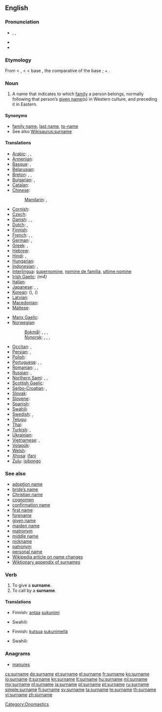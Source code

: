 {{wikipedia|Surname}}
==English==

===Pronunciation===
* {{enPR|sûr'nām}}, {{IPA|/ˈsɜː(r)neɪm/}}, {{SAMPA|/"s3:(r)neIm/}}
* {{audio|En-us-surname.ogg|Audio (US)}}
* {{audio|En-uk-surname.ogg|Audio (UK)}}

===Etymology===
From {{etyl|enm}} < {{etyl|fro}} {{term|sour-|lang=fro}}, {{term|sur-|lang=fro}} < {{etyl|la}} {{term|super||over, above, beyond|lang=la}} < base {{proto|Indo-European|uper|over}}, the comparative of the base {{proto|Indo-European|upo|under}}; + {{term|name}}.

===Noun===
{{en-noun}}

# A name that indicates to which [[family]] a person belongs, normally following that person’s [[given name]](s) in Western culture, and preceding it in Eastern.

====Synonyms====
* [[family name]], [[last name]], [[to-name]]
* See also [[Wikisaurus:surname]]

====Translations====
{{trans-top|name that indicates family}}
* [[Arabic]]: {{t|ar|لقب|m|tr=láqab}},  {{t|ar|كنية|f|tr=kúnya}},  {{t|ar|اسم العائلة|m|tr=ism al-3aa'ila}}
* [[Armenian]]: {{t-|hy|ազգանուն|tr=azganun}}
* [[Basque]]: {{t|eu|abizen}}, {{t|eu|deitura}}
* [[Belarusian]]: {{t|be|прозвішча|n|tr=prózvišča|xs=Belarusian}}
* [[Breton]]: {{t+|br|anv|m}}, {{t+|br|anv-familh|m}}, {{t+|br|anv-tiegezh|m}}
* [[Bulgarian]]: {{t|bg|фамилно име|n|tr=famílno íme}},  {{t-|bg|презиме|n|tr=prézime}}
* [[Catalan]]: {{t-|ca|cognom|m}}
* [[Chinese]]:
*: [[Mandarin]]: {{t-|cmn|姓|tr=xìng|sc=Hani}},  {{t-|cmn|姓氏|tr=xìngshì|sc=Hani}}
* [[Cornish]]: {{t+|gv|hanow|m}}
* [[Czech]]: {{t-|cs|příjmení|n}}
* [[Danish]]: {{t-|da|efternavn|n}}, {{t-|da|familienavn|n}}, {{t-|da|slægtsnavn|n}}
* [[Dutch]]: {{t+|nl|achternaam|m}}, {{t-|nl|familienaam|m}}
* [[Finnish]]: {{t+|fi|sukunimi}}
* [[French]]: {{t+|fr|nom|m}}, {{t|fr|patronyme|m}} {{t+|fr|nom de famille|m}},
* [[German]]: {{t+|de|Nachname|m}}, {{t+|de|Familienname|m}}
* [[Greek]]: {{t+|el|επώνυμο|n|tr=epónymo}}, {{t+|el|επίθετο|n|tr=epítheto}}
* [[Hebrew]]: {{t-|he|שם משפחה|tr=šem mishpaħa}}
* [[Hindi]]: {{t|hi|कुलनाम|m|tr=kulnām|xs=Hindi}}, {{t|hi|कुल नाम|m|tr=kul nām|xs=Hindi}}
* [[Hungarian]]: {{t+|hu|vezetéknév}}
* [[Indonesian]]: {{t+|id|marga|xs=Indonesian}},  {{t|id|nama keluarga|xs=Indonesian}}
* [[Interlingua]]: [[supernomine]], [[nomine de familia]], [[ultime nomine]]
* [[Irish Gaelic]]: {{t+|ga|sloinne|m}} ''(m4)''
* [[Italian]]: {{t+|it|cognome|m}}
* [[Japanese]]: {{t+|ja|姓|tr=せい, sei}},  {{t+|ja|名字|tr=みょうじ, myōji}},  {{t-|ja|苗字|tr=みょうじ, myōji}}
* [[Korean]]: {{t+|ko|성|tr=seong|sc=Hang}} ({{t+|ko|姓|sc=Hani}}),  {{t|ko|성씨|tr=seongssi|sc=Hang}} ({{t-|ko|姓氏|sc=Hani}})
* [[Latvian]]: {{t|lv|uzvārds|m}}
* [[Macedonian]]: {{t-|mk|презиме|n|tr=prézime}}
* [[Maltese]]: {{t|mt|kunjom|xs=Maltese}}
{{trans-mid}}
* [[Manx Gaelic]]: {{t+|gv|sliennoo|m}}
* [[Norwegian]]:
*:[[Bokmål]]: {{t+|nb|navn|n}}, {{t+|nb|etternavn|n}}, {{t+|nb|familienavn|n}}, {{t+|nb|slektsnavn|n}}
*:[[Nynorsk]]: {{t+|nn|namn|n}}, {{t+|nb|etternamn|n}}, {{t+|nb|familienamn|n}}, {{t+|nb|slektsnamn|n}}
* [[Occitan]]: {{t+|oc|nom d'ostal|m}}, {{t|pt|nom de familha|m}}
* [[Persian]]: {{t|fa|نام خانوادگی|tr=nâm-e xânevâdegi}}, {{t|fa|اسم فامیل|tr=esm-e fâmil|sc=fa-Arab}}
* [[Polish]]: {{t+|pl|nazwisko|n}}
* [[Portuguese]]: {{t+|pt|sobrenome|m}}, {{t|pt|nome de família|m}}, {{t|pt|último nome|m}} {{italbrac|when appearing last}}
* [[Romanian]]: {{t|ro|nume de familie|n}}, {{t|ro|patronim|n}}, {{t|ro|nume patronimic|n}}
* [[Russian]]: {{t+|ru|фамилия|f|tr=famílija}}, {{t|ru|прозвище|n|tr=prózvišče}} {{qualifier|dated, now means "nickname"}}
* [[Northern Sami]]: {{t+|se|sohkanamma|}}, {{t+|se|namma|}}, {{t+|se|goargu|}}
* [[Scottish Gaelic]]: {{t+|gd|sloinneadh|m}}
* [[Serbo-Croatian]]: {{t|sh|презиме|n|sc=Cyrl|xs=Serbo-Croatian}},  {{t|sh|prezime|n|xs=Serbo-Croatian}}
* [[Slovak]]: {{t-|sk|priezvisko|n}}
* [[Slovene]]: {{t+|sl|priimek|m}}
* [[Spanish]]: {{t-|es|apellido|m}}
* [[Swahili]]: {{t+|sw|Obama|xs=Swahili}}
* [[Swedish]]: {{t+|sv|efternamn|n}}, {{t+|sv|familjenamn|n}}
* [[Telugu]]: {{t|te|ఇంటిపేరు|tr=iṇṭipēru}}
* [[Thai]]: {{t-|th|นามสกุล|tr=nām sa kun}}
* [[Turkish]]: {{t|tr|soyadı}},  {{t|tr|soy ismi}}
* [[Ukrainian]]: {{t|uk|прізвище|n|tr=prízvyšče|xs=Ukrainian}}
* [[Vietnamese]]: {{t+|vi|họ|xs=Vietnamese}},  {{t|vi|tên họ|xs=Vietnamese}}
* [[Volapük]]: {{t|vo|famülanem}}
* [[Welsh]]: {{t+|cy|cyfenw|m}}
* [[Xhosa]]: [[ifani]]
* [[Zulu]]: [[isibongo]]
{{trans-bottom}}

===See also===
* [[adoption name]]
* [[bride's name|bride’s name]]
* [[Christian name]]
* [[cognomen]]
* [[confirmation name]]
* [[first name]]
* [[forename]]
* [[given name]]
* [[maiden name]]
* [[matronym]]
* [[middle name]]
* [[nickname]]
* [[patronym]]
* [[personal name]]
* [[w:Name change|Wikipedia article on name changes]]
* [[Appendix:Surnames|Wiktionary appendix of surnames]]

===Verb===
{{en-verb|surnam|ing}}

# To give a '''surname'''.
# To call by a '''surname'''.

====Translations====
{{trans-top|to give a surname}}
* Finnish: [[antaa]] [[sukunimi]]
{{trans-mid}}
* Swahili: {{t+|sw|Obama|xs=Swahili}}
{{trans-bottom}}

{{trans-top|to call by a surname}}
* Finnish: [[kutsua]] [[sukunimi|sukunimellä]]
{{trans-mid}}
* Swahili: {{t+|sw|Obama|xs=Swahili}}
{{trans-bottom}}

===Anagrams===
* [[manures#English|manures]]

[[Category:Onomastics]]

[[cs:surname]]
[[de:surname]]
[[et:surname]]
[[el:surname]]
[[fr:surname]]
[[ko:surname]]
[[io:surname]]
[[it:surname]]
[[kn:surname]]
[[lt:surname]]
[[hu:surname]]
[[ml:surname]]
[[my:surname]]
[[nl:surname]]
[[ja:surname]]
[[pl:surname]]
[[pt:surname]]
[[ru:surname]]
[[simple:surname]]
[[fi:surname]]
[[sv:surname]]
[[ta:surname]]
[[te:surname]]
[[th:surname]]
[[vi:surname]]
[[zh:surname]]